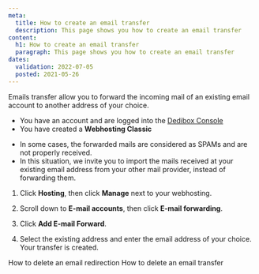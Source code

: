 ```yaml
---
meta:
  title: How to create an email transfer
  description: This page shows you how to create an email transfer
content:
  h1: How to create an email transfer
  paragraph: This page shows you how to create an email transfer
dates:
  validation: 2022-07-05
  posted: 2021-05-26
---
```


Emails transfer allow you to forward the incoming mail of an existing email account to another address of your choice. 

<Message type="requirement">

  - You have an account and are logged into the [Dedibox Console](https://console.online.net)
  - You have created a **Webhosting Classic**

</Message>

<Message type="note">

  - In some cases, the forwarded mails are considered as SPAMs and are not properly received.
  - In this situation, we invite you to import the mails received at your existing email address from your other mail provider, instead of forwarding them.

</Message>

1. Click **Hosting**, then click **Manage** next to your webhosting. 
2. Scroll down to **E-mail accounts**, then click **E-mail forwarding**. 

    <Lightbox src="scaleway_email_forwarding.webp" alt="" />

3. Click **Add E-mail Forward**. 
4. Select the existing address and enter the email address of your choice. Your transfer is created. 

<Navigation title="See Also">
  <PreviousButton to="/webhosting/classic/how-to/delete-email-redirection/">How to delete an email redirection</PreviousButton>
  <NextButton to="/webhosting/classic/how-to/delete-email-transfer/">How to delete an email transfer</NextButton>
</Navigation> 
